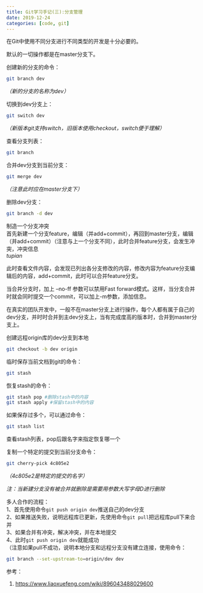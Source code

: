 ```yaml
---
title: Git学习手记(三):分支管理 
date: 2019-12-24
categories: [code, git]
---
```




在Git中使用不同分支进行不同类型的开发是十分必要的。

默认的一切操作都是在master分支下。

创建新的分支的命令：

``` bash
git branch dev
```
*（新的分支的名称为dev）*

切换到dev分支上：

``` bash
git switch dev
```
*（新版本git支持switch，旧版本使用checkout，switch便于理解）*

查看分支列表：
``` bash
git branch
```
合并dev分支到当前分支：
``` bash
git merge dev
```
*（注意此时应在master分支下）*

删除dev分支：
``` bash
git branch -d dev
```
制造一个分支冲突\
首先新建一个分支feature，编辑（并add+commit），再回到master分支，编辑（并add+commit）（注意与上一个分支不同），此时合并feature分支，会发生冲突，冲突信息\
*tupian*

此时查看文件内容，会发现已列出各分支修改的内容，修改内容为feature分支编辑后的内容，add+commit，此时可以合并feature分支。

当合并分支时，加上 --no-ff 参数可以禁用Fast
forward模式。这样，当分支合并时就会同时提交一个commit，可以加上-m参数，添加信息。

在真实的团队开发中，一般不在master分支上进行操作，每个人都有属于自己的dev分支，并时时合并到主dev分支上，当有完成度高的版本时，合并到master分支上。

创建远程origin库的dev分支到本地
``` bash
git checkout -b dev origin
```
临时保存当前文档到git的命令：
``` bash
git stash
```
恢复stash的命令：
``` bash
git stash pop #删除stash中的内容
git stash apply #保留stash中的内容
```
如果保存过多个，可以通过命令：
``` bash
git stash list
```
查看stash列表，pop后跟名字来指定恢复哪一个

复制一个特定的提交到当前分支命令：
``` bash
git cherry-pick 4c805e2
```
*（4c805e2是特定的提交的名字）*

_注：当新建分支没有被合并就删除是需要用参数大写字母D进行删除 _

多人合作的流程：\
1、首先使用命令`git push origin dev`推送自己的dev分支\
2、如果推送失败，说明远程库已更新，先使用命令`git pull`把远程库pull下来合并\
3、如果合并有冲突，解决冲突，并在本地提交\
4、此时`git push origin dev`就能成功\
（注意如果pull不成功，说明本地分支和远程分支没有建立连接，使用命令：
``` bash
git branch --set-upstream-to=origin/dev dev
```
参考：

1. [https://www.liaoxuefeng.com/wiki/896043488029600](https://www.liaoxuefeng.com/wiki/896043488029600)